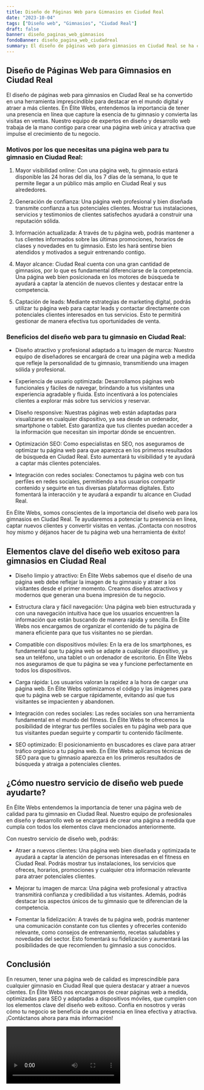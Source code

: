```yaml
---
title: Diseño de Páginas Web para Gimnasios en Ciudad Real
date: "2023-10-04"
tags: ["Diseño web", "Gimnasios", "Ciudad Real"]
draft: false
banner: diseño_paginas_web_gimnasios
fondoBanner: diseño_pagina_web_ciudadreal
summary: El diseño de páginas web para gimnasios en Ciudad Real se ha convertido en una herramienta imprescindible para destacar en el mundo digital y atraer a más clientes. En Élite Webs, entendemos la importancia de tener una presencia en línea que capture la esencia de tu gimnasio y convierta las visitas en ventas. Nuestro equipo de expertos en diseño y desarrollo web trabaja de la mano contigo para crear una página web única y atractiva que impulse el crecimiento de tu negocio.
---
```



## Diseño de Páginas Web para Gimnasios en Ciudad Real

El diseño de páginas web para gimnasios en Ciudad Real se ha convertido en una herramienta imprescindible para destacar en el mundo digital y atraer a más clientes. En Élite Webs, entendemos la importancia de tener una presencia en línea que capture la esencia de tu gimnasio y convierta las visitas en ventas. Nuestro equipo de expertos en diseño y desarrollo web trabaja de la mano contigo para crear una página web única y atractiva que impulse el crecimiento de tu negocio.

### Motivos por los que necesitas una página web para tu gimnasio en Ciudad Real:

1. Mayor visibilidad online: Con una página web, tu gimnasio estará disponible las 24 horas del día, los 7 días de la semana, lo que te permite llegar a un público más amplio en Ciudad Real y sus alrededores.

2. Generación de confianza: Una página web profesional y bien diseñada transmite confianza a tus potenciales clientes. Mostrar tus instalaciones, servicios y testimonios de clientes satisfechos ayudará a construir una reputación sólida.

3. Información actualizada: A través de tu página web, podrás mantener a tus clientes informados sobre las últimas promociones, horarios de clases y novedades en tu gimnasio. Esto les hará sentirse bien atendidos y motivados a seguir entrenando contigo.

4. Mayor alcance: Ciudad Real cuenta con una gran cantidad de gimnasios, por lo que es fundamental diferenciarse de la competencia. Una página web bien posicionada en los motores de búsqueda te ayudará a captar la atención de nuevos clientes y destacar entre la competencia.

5. Captación de leads: Mediante estrategias de marketing digital, podrás utilizar tu página web para captar leads y contactar directamente con potenciales clientes interesados en tus servicios. Esto te permitirá gestionar de manera efectiva tus oportunidades de venta.

### Beneficios del diseño web para tu gimnasio en Ciudad Real:

- Diseño atractivo y profesional adaptado a tu imagen de marca: Nuestro equipo de diseñadores se encargará de crear una página web a medida que refleje la personalidad de tu gimnasio, transmitiendo una imagen sólida y profesional.

- Experiencia de usuario optimizada: Desarrollamos páginas web funcionales y fáciles de navegar, brindando a tus visitantes una experiencia agradable y fluida. Esto incentivará a los potenciales clientes a explorar más sobre tus servicios y reservar.

- Diseño responsive: Nuestras páginas web están adaptadas para visualizarse en cualquier dispositivo, ya sea desde un ordenador, smartphone o tablet. Esto garantiza que tus clientes puedan acceder a la información que necesitan sin importar dónde se encuentren.

- Optimización SEO: Como especialistas en SEO, nos aseguramos de optimizar tu página web para que aparezca en los primeros resultados de búsqueda en Ciudad Real. Esto aumentará tu visibilidad y te ayudará a captar más clientes potenciales.

- Integración con redes sociales: Conectamos tu página web con tus perfiles en redes sociales, permitiendo a tus usuarios compartir contenido y seguirte en tus diversas plataformas digitales. Esto fomentará la interacción y te ayudará a expandir tu alcance en Ciudad Real.

En Élite Webs, somos conscientes de la importancia del diseño web para los gimnasios en Ciudad Real. Te ayudaremos a potenciar tu presencia en línea, captar nuevos clientes y convertir visitas en ventas. ¡Contacta con nosotros hoy mismo y déjanos hacer de tu página web una herramienta de éxito!

<GifSeo />

<Cta />

## Elementos clave del diseño web exitoso para gimnasios en Ciudad Real

- Diseño limpio y atractivo: En Élite Webs sabemos que el diseño de una página web debe reflejar la imagen de tu gimnasio y atraer a los visitantes desde el primer momento. Creamos diseños atractivos y modernos que generan una buena impresión de tu negocio.

- Estructura clara y fácil navegación: Una página web bien estructurada y con una navegación intuitiva hace que los usuarios encuentren la información que están buscando de manera rápida y sencilla. En Élite Webs nos encargamos de organizar el contenido de tu página de manera eficiente para que tus visitantes no se pierdan.

- Compatible con dispositivos móviles: En la era de los smartphones, es fundamental que tu página web se adapte a cualquier dispositivo, ya sea un teléfono, una tablet o un ordenador de escritorio. En Élite Webs nos aseguramos de que tu página se vea y funcione perfectamente en todos los dispositivos.

- Carga rápida: Los usuarios valoran la rapidez a la hora de cargar una página web. En Élite Webs optimizamos el código y las imágenes para que tu página web se cargue rápidamente, evitando así que tus visitantes se impacienten y abandonen.

- Integración con redes sociales: Las redes sociales son una herramienta fundamental en el mundo del fitness. En Élite Webs te ofrecemos la posibilidad de integrar tus perfiles sociales en tu página web para que tus visitantes puedan seguirte y compartir tu contenido fácilmente.

- SEO optimizado: El posicionamiento en buscadores es clave para atraer tráfico orgánico a tu página web. En Élite Webs aplicamos técnicas de SEO para que tu gimnasio aparezca en los primeros resultados de búsqueda y atraiga a potenciales clientes.

## ¿Cómo nuestro servicio de diseño web puede ayudarte?

En Élite Webs entendemos la importancia de tener una página web de calidad para tu gimnasio en Ciudad Real. Nuestro equipo de profesionales en diseño y desarrollo web se encargará de crear una página a medida que cumpla con todos los elementos clave mencionados anteriormente.

Con nuestro servicio de diseño web, podrás:

- Atraer a nuevos clientes: Una página web bien diseñada y optimizada te ayudará a captar la atención de personas interesadas en el fitness en Ciudad Real. Podrás mostrar tus instalaciones, los servicios que ofreces, horarios, promociones y cualquier otra información relevante para atraer potenciales clientes.

- Mejorar tu imagen de marca: Una página web profesional y atractiva transmitirá confianza y credibilidad a tus visitantes. Además, podrás destacar los aspectos únicos de tu gimnasio que te diferencian de la competencia.

- Fomentar la fidelización: A través de tu página web, podrás mantener una comunicación constante con tus clientes y ofrecerles contenido relevante, como consejos de entrenamiento, recetas saludables y novedades del sector. Esto fomentará su fidelización y aumentará las posibilidades de que recomienden tu gimnasio a sus conocidos.

## Conclusión

En resumen, tener una página web de calidad es imprescindible para cualquier gimnasio en Ciudad Real que quiera destacar y atraer a nuevos clientes. En Élite Webs nos encargamos de crear páginas web a medida, optimizadas para SEO y adaptadas a dispositivos móviles, que cumplen con los elementos clave del diseño web exitoso. Confía en nosotros y verás cómo tu negocio se beneficia de una presencia en línea efectiva y atractiva. ¡Contáctanos ahora para más información!

<Video />

<CtaBot job="Gimnasios" city="Ciudad Real" />

<Gmaps query="Ciudad Real+españa+maps" />
